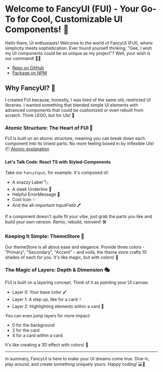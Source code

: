 
<Meta title="intro/Welcome" />

# Welcome to FancyUI (FUI) - Your Go-To for Cool, Customizable UI Components! 🌟

Hello there, UI enthusiasts! Welcome to the world of FancyUI (FUI), where simplicity meets sophistication. Ever found yourself thinking, "Gee, I wish my UI components could be as unique as my project"? Well, your wish is our command! 🧞‍♂️

- [Repo on GitHub](https://github.com/TobiTRy/FUI-FancyUI)
- [Package on NPM](https://www.npmjs.com/package/fui-fancyui)

## Why FancyUI? 🤔

I created FUI because, honestly, I was tired of the same old, restricted UI libraries. I wanted something that blended simple UI elements with advanced components that could be customized or even rebuilt from scratch. Think LEGO, but for UIs! 🚀

### Atomic Structure: The Heart of FUI 🎨

FUI is built on an atomic structure, meaning you can break down each component into its tiniest parts. No more feeling boxed in by inflexible UIs! 📦 [Atomic explanation](./?path=/docs/stories-atomicstructure--docs)

#### Let's Talk Code: React TS with Styled-Components

Take our `FancyInput`, for example. It's composed of:

- A snazzy Label 🏷️
- A sleek Underline 📏
- Helpful ErrorMessage 🚫
- Cool Icon ✨
- And the all-important InputField 🖊️

If a component doesn't quite fit your vibe, just grab the parts you like and build your own version. Remix, rebuild, reinvent! 🛠️

### Keeping It Simple: ThemeStore 🎨

Our themeStore is all about ease and elegance. Provide three colors - "Primary", "Secondary", "Accent" - and voilà, the theme store crafts 10 shades of each for you. It's like magic, but with colors! 🌈

### The Magic of Layers: Depth & Dimension 🎭

FUI is built on a layering concept. Think of it as painting your UI canvas:

- Layer 0: Your base color 🖌️
- Layer 1: A step up, like for a card 🃏
- Layer 2: Highlighting elements within a card 🌟

You can even jump layers for more impact:

- 0 for the background
- 2 for the card
- 4 for a card within a card

It's like creating a 3D effect with colors! 🌇

---

In summary, FancyUI is here to make your UI dreams come true. Dive in, play around, and create something uniquely yours. Happy coding! 💻🎉
